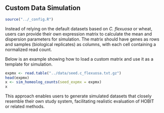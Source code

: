## Custom Data Simulation

```r
source("../_config.R")
```

Instead of relying on the default datasets based on *C. flexuosa* or wheat,
users can provide their own expression matrix to calculate the mean and dispersion parameters for simulation.
The matrix should have genes as rows and samples (biological replicates) as columns,
with each cell containing a normalized read count.

Below is an example showing
how to load a custom matrix and use it as a template for simulation.

```r
expmx <- read.table("../data/seed.c_flexuosa.txt.gz")
head(expmx)
x <- sim_homeolog_counts(seed_expmx = expmx)
x
```

This approach enables users to generate simulated datasets
that closely resemble their own study system,
facilitating realistic evaluation of HOBIT or related methods.
